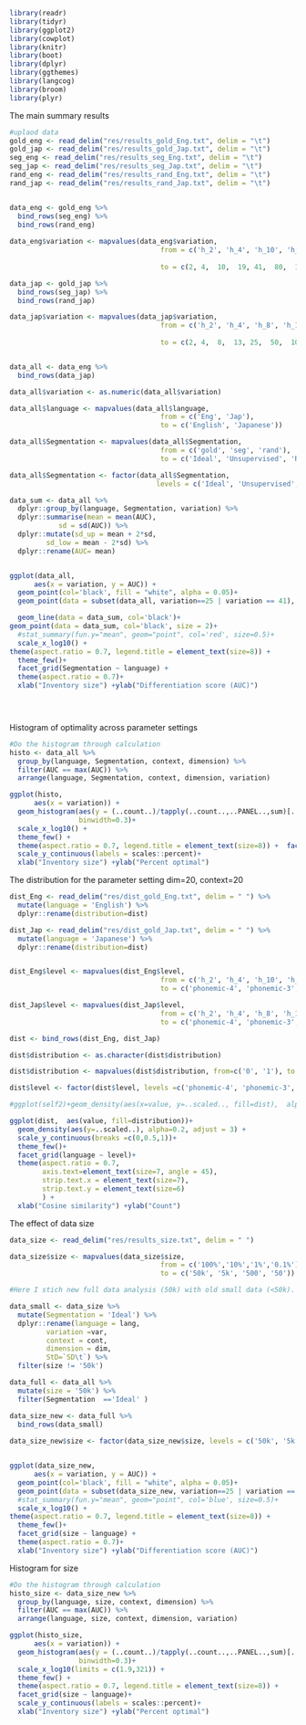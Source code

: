 
```r

library(readr)
library(tidyr)
library(ggplot2)
library(cowplot)
library(knitr)
library(boot)
library(dplyr)
library(ggthemes)
library(langcog)
library(broom)
library(plyr)
```


The main summary results 

```r

#uplaod data
gold_eng <- read_delim("res/results_gold_Eng.txt", delim = "\t") 
gold_jap <- read_delim("res/results_gold_Jap.txt", delim = "\t") 
seg_eng <- read_delim("res/results_seg_Eng.txt", delim = "\t") 
seg_jap <- read_delim("res/results_seg_Jap.txt", delim = "\t") 
rand_eng <- read_delim("res/results_rand_Eng.txt", delim = "\t")
rand_jap <- read_delim("res/results_rand_Jap.txt", delim = "\t")


data_eng <- gold_eng %>%
  bind_rows(seg_eng) %>%
  bind_rows(rand_eng)
  
data_eng$variation <- mapvalues(data_eng$variation, 
                                     from = c('h_2', 'h_4', 'h_10', 'h_19', 'phonemic', 'htk_80', 'htk_160', 'htk_320'),
                                
                                     to = c(2, 4,  10,  19, 41,  80,  160, 320))

data_jap <- gold_jap %>%
  bind_rows(seg_jap) %>%
  bind_rows(rand_jap)

data_jap$variation <- mapvalues(data_jap$variation, 
                                     from = c('h_2', 'h_4', 'h_8', 'h_13', 'phonemic', 'htk_50', 'htk_100', 'htk_200'),
                                
                                     to = c(2, 4,  8,  13, 25,  50,  100, 200))


data_all <- data_eng %>%
  bind_rows(data_jap)

data_all$variation <- as.numeric(data_all$variation)

data_all$language <- mapvalues(data_all$language, 
                                     from = c('Eng', 'Jap'),
                                     to = c('English', 'Japanese'))

data_all$Segmentation <- mapvalues(data_all$Segmentation, 
                                     from = c('gold', 'seg', 'rand'),
                                     to = c('Ideal', 'Unsupervised', 'Random'))

data_all$Segmentation <- factor(data_all$Segmentation, 
                                    levels = c('Ideal', 'Unsupervised', 'Random'))

data_sum <- data_all %>%
  dplyr::group_by(language, Segmentation, variation) %>%
  dplyr::summarise(mean = mean(AUC),
            sd = sd(AUC)) %>%
  dplyr::mutate(sd_up = mean + 2*sd,
         sd_low = mean - 2*sd) %>%
  dplyr::rename(AUC= mean)


ggplot(data_all, 
      aes(x = variation, y = AUC)) +
  geom_point(col='black', fill = "white", alpha = 0.05)+
  geom_point(data = subset(data_all, variation==25 | variation == 41), col='red', alpha = 0.05)+

  geom_line(data = data_sum, col='black')+
geom_point(data = data_sum, col='black', size = 2)+
  #stat_summary(fun.y="mean", geom="point", col='red', size=0.5)+
  scale_x_log10() +
theme(aspect.ratio = 0.7, legend.title = element_text(size=8)) +  
  theme_few()+
  facet_grid(Segmentation ~ language) +
  theme(aspect.ratio = 0.7)+
  xlab("Inventory size") +ylab("Differentiation score (AUC)")


  
```



Histogram of optimality across parameter settings

```r

#Do the histogram through calculation
histo <- data_all %>%
  group_by(language, Segmentation, context, dimension) %>%
  filter(AUC == max(AUC)) %>%
  arrange(language, Segmentation, context, dimension, variation)

ggplot(histo, 
      aes(x = variation)) +
  geom_histogram(aes(y = (..count..)/tapply(..count..,..PANEL..,sum)[..PANEL..]),
                 binwidth=0.3)+
  scale_x_log10() +
  theme_few() + 
  theme(aspect.ratio = 0.7, legend.title = element_text(size=8)) +  facet_grid(Segmentation ~ language)+
  scale_y_continuous(labels = scales::percent)+
  xlab("Inventory size") +ylab("Percent optimal")


```


The distribution for the parameter setting dim=20, context=20

```r
dist_Eng <- read_delim("res/dist_gold_Eng.txt", delim = " ") %>%
  mutate(language = 'English') %>%
  dplyr::rename(distribution=dist)

dist_Jap <- read_delim("res/dist_gold_Jap.txt", delim = " ") %>%
  mutate(language = 'Japanese') %>%
  dplyr::rename(distribution=dist)


dist_Eng$level <- mapvalues(dist_Eng$level, 
                                     from = c('h_2', 'h_4', 'h_10', 'h_19', 'phonemic', 'htk_80', 'htk_160', 'htk_320'),
                                     to = c('phonemic-4', 'phonemic-3', 'phonemic-2', 'phonemic-1', 'phonemic', 'phonemic+1', 'phonemic+2', 'phonemic+3'))

dist_Jap$level <- mapvalues(dist_Jap$level, 
                                     from = c('h_2', 'h_4', 'h_8', 'h_13', 'phonemic', 'htk_50', 'htk_100', 'htk_200'),
                                     to = c('phonemic-4', 'phonemic-3', 'phonemic-2', 'phonemic-1', 'phonemic', 'phonemic+1', 'phonemic+2', 'phonemic+3'))

dist <- bind_rows(dist_Eng, dist_Jap)

dist$distribution <- as.character(dist$distribution)

dist$distribution <- mapvalues(dist$distribution, from=c('0', '1'), to =c('between', 'within'))

dist$level <- factor(dist$level, levels =c('phonemic-4', 'phonemic-3', 'phonemic-2', 'phonemic-1', 'phonemic', 'phonemic+1', 'phonemic+2', 'phonemic+3'))

#ggplot(self2)+geom_density(aes(x=value, y=..scaled.., fill=dist),  alpha=1/3) +facet_grid(. ~ level)

ggplot(dist,  aes(value, fill=distribution))+
  geom_density(aes(y=..scaled..), alpha=0.2, adjust = 3) +
  scale_y_continuous(breaks =c(0,0.5,1))+
  theme_few()+
  facet_grid(language ~ level)+
  theme(aspect.ratio = 0.7, 
        axis.text=element_text(size=7, angle = 45),
        strip.text.x = element_text(size=7),
        strip.text.y = element_text(size=6)
        ) +
  xlab("Cosine similarity") +ylab("Count")

```

The effect of data size

```r

data_size <- read_delim("res/results_size.txt", delim = " ")

data_size$size <- mapvalues(data_size$size, 
                                     from = c('100%','10%','1%','0.1%'),
                                     to = c('50k', '5k', '500', '50'))

#Here I stich new full data analysis (50k) with old small data (<50k). The updated small data analysis is runing, but there should be minor differences, if any!

data_small <- data_size %>%
  mutate(Segmentation = 'Ideal') %>%
  dplyr::rename(language = lang,
         variation =var,
         context = cont,
         dimension = dim,
         StD=`SD\t`) %>%
  filter(size != '50k')

data_full <- data_all %>%
  mutate(size = '50k') %>%
  filter(Segmentation  =='Ideal' )

data_size_new <- data_full %>%
  bind_rows(data_small)
                            
data_size_new$size <- factor(data_size_new$size, levels = c('50k', '5k', '500', '50'))


ggplot(data_size_new, 
      aes(x = variation, y = AUC)) +
  geom_point(col='black', fill = "white", alpha = 0.05)+
  geom_point(data = subset(data_size_new, variation==25 | variation == 41), col='red', alpha = 0.05)+
  #stat_summary(fun.y="mean", geom="point", col='blue', size=0.5)+
  scale_x_log10() +
theme(aspect.ratio = 0.7, legend.title = element_text(size=8)) +  
  theme_few()+
  facet_grid(size ~ language) +
  theme(aspect.ratio = 0.7)+
  xlab("Inventory size") +ylab("Differentiation score (AUC)")

```
Histogram for size

```r

#Do the histogram through calculation
histo_size <- data_size_new %>%
  group_by(language, size, context, dimension) %>%
  filter(AUC == max(AUC)) %>%
  arrange(language, size, context, dimension, variation)

ggplot(histo_size, 
      aes(x = variation)) +
  geom_histogram(aes(y = (..count..)/tapply(..count..,..PANEL..,sum)[..PANEL..]),
                 binwidth=0.3)+
  scale_x_log10(limits = c(1.9,321)) +
  theme_few() + 
  theme(aspect.ratio = 0.7, legend.title = element_text(size=8)) +  
  facet_grid(size ~ language)+
  scale_y_continuous(labels = scales::percent)+
  xlab("Inventory size") +ylab("Percent optimal")


```
